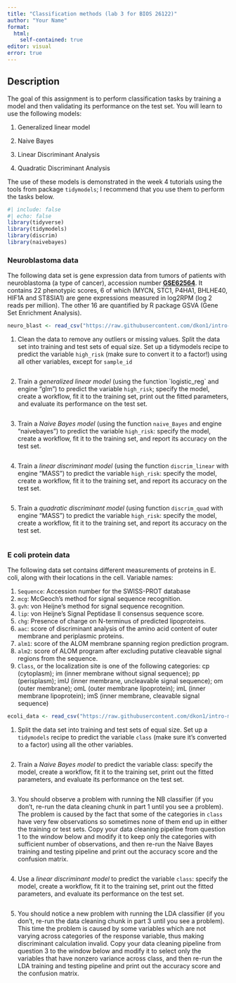 ```yaml
---
title: "Classification methods (lab 3 for BIOS 26122)"
author: "Your Name"
format: 
  html:
    self-contained: true
editor: visual
error: true
---
```


## Description

The goal of this assignment is to perform classification tasks by training a model and then validating its performance on the test set. You will learn to use the following models:

1.  Generalized linear model

2.  Naive Bayes

3.  Linear Discriminant Analysis

4.  Quadratic Discriminant Analysis

The use of these models is demonstrated in the week 4 tutorials using the tools from package `tidymodels`; I recommend that you use them to perform the tasks below.

```r
#| include: false
#| echo: false
library(tidyverse)
library(tidymodels)
library(discrim)
library(naivebayes)
```

### Neuroblastoma data

The following data set is gene expression data from tumors of patients with neuroblastoma (a type of cancer), accession number [**GSE62564**](https://www.ncbi.nlm.nih.gov/geo/query/acc.cgi?acc=GSE62564). It contains 22 phenotypic scores, 6 of which (MYCN, STC1, P4HA1, BHLHE40, HIF1A and ST8SIA1) are gene expressions measured in log2RPM (log 2 reads per million). The other 16 are quantified by R package GSVA (Gene Set Enrichment Analysis).

```r
neuro_blast <- read_csv("https://raw.githubusercontent.com/dkon1/intro-ml-bio/main/labs/data/r2_gse62564_GSVA_Metadata_selected.csv")
```

1.  Clean the data to remove any outliers or missing values. Split the data set into training and test sets of equal size. Set up a tidymodels recipe to predict the variable `high_risk` (make sure to convert it to a factor!) using all other variables, except for `sample_id`

    ```r

    ```

2.  Train a *generalized linear model* (using the function \`logistic_reg\` and engine "glm") to predict the variable `high_risk`; specify the model, create a workflow, fit it to the training set, print out the fitted parameters, and evaluate its performance on the test set.

```r

```

3.  Train a *Naive Bayes model* (using the function `naive_Bayes` and engine "naivebayes") to predict the variable `high_risk`: specify the model, create a workflow, fit it to the training set, and report its accuracy on the test set.

    ```r


    ```

4.  Train a *linear discriminant model* (using the function `discrim_linear` with engine "MASS") to predict the variable `high_risk`: specify the model, create a workflow, fit it to the training set, and report its accuracy on the test set.

    ```r

    ```

5.  Train a *quadratic discriminant model* (using function `discrim_quad` with engine "MASS") to predict the variable `high_risk`: specify the model, create a workflow, fit it to the training set, and report its accuracy on the test set.

```r
 
```

### E coli protein data

The following data set contains different measurements of proteins in E. coli, along with their locations in the cell. Variable names:

1.  `Sequence`: Accession number for the SWISS-PROT database
2.  `mcg`: McGeoch's method for signal sequence recognition.
3.  `gvh`: von Heijne's method for signal sequence recognition.
4.  `lip`: von Heijne's Signal Peptidase II consensus sequence score.
5.  `chg`: Presence of charge on N-terminus of predicted lipoproteins.
6.  `aac`: score of discriminant analysis of the amino acid content of outer membrane and periplasmic proteins.
7.  `alm1`: score of the ALOM membrane spanning region prediction program.
8.  `alm2`: score of ALOM program after excluding putative cleavable signal regions from the sequence.
9.  `Class`, or the localization site is one of the following categories: cp (cytoplasm); im (inner membrane without signal sequence); pp (perisplasm); imU (inner membrane, uncleavable signal sequence); om (outer membrane); omL (outer membrane lipoprotein); imL (inner membrane lipoprotein); imS (inner membrane, cleavable signal sequence)

```r
ecoli_data <- read_csv("https://raw.githubusercontent.com/dkon1/intro-ml-bio/refs/heads/main/labs/data/ecoli.csv")
```

1.  Split the data set into training and test sets of equal size. Set up a `tidymodels` recipe to predict the variable `class` (make sure it's converted to a factor) using all the other variables.

```r


```

2.  Train a *Naive Bayes model* to predict the variable class: specify the model, create a workflow, fit it to the training set, print out the fitted parameters, and evaluate its performance on the test set.

```r

```

3.  You should observe a problem with running the NB classifier (if you don't, re-run the data cleaning chunk in part 1 until you see a problem). The problem is caused by the fact that some of the categories in `class` have very few observations so sometimes none of them end up in either the training or test sets. Copy your data cleaning pipeline from question 1 to the window below and modify it to keep only the categories with sufficient number of observations, and then re-run the Naive Bayes training and testing pipeline and print out the accuracy score and the confusion matrix.

    ```r

    ```

4.  Use a *linear discriminant model* to predict the variable `class`: specify the model, create a workflow, fit it to the training set, print out the fitted parameters, and evaluate its performance on the test set.

    ```r

    ```

5.  You should notice a new problem with running the LDA classifier (if you don't, re-run the data cleaning chunk in part 3 until you see a problem). This time the problem is caused by some variables which are not varying across categories of the response variable, thus making discriminant calculation invalid. Copy your data cleaning pipeline from question 3 to the window below and modify it to select only the variables that have nonzero variance across class, and then re-run the LDA training and testing pipeline and print out the accuracy score and the confusion matrix.

```r

```
